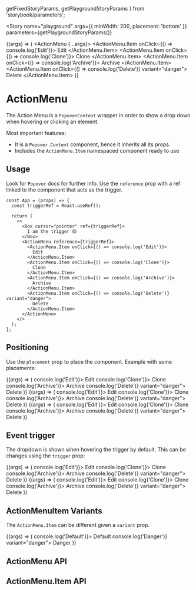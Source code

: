 
  getFixedStoryParams,
  getPlaygroundStoryParams
} from 'storybook/parameters';

<Meta
  title="Collections/ActionMenu"
  component={ActionMenu}
  decorators={[ActionMenuDecorator]}
/>

<Story
  name="playground"
  args={{ minWidth: 200, placement: 'bottom' }}
  parameters={getPlaygroundStoryParams()}
>
  {(args) => (
    <ActionMenu {...args}>
      <ActionMenu.Item onClick={() => console.log('Edit')}>
        Edit
      </ActionMenu.Item>
      <ActionMenu.Item onClick={() => console.log('Clone')}>
        Clone
      </ActionMenu.Item>
      <ActionMenu.Item onClick={() => console.log('Archive')}>
        Archive
      </ActionMenu.Item>
      <ActionMenu.Item onClick={() => console.log('Delete')} variant="danger">
        Delete
      </ActionMenu.Item>
    </ActionMenu>
  )}
</Story>

# ActionMenu

The Action Menu is a `PopoverContent` wrapper in order to show a drop down when hovering or clicking an element.

Most important features:

- It is a `Popover.Content` component, hence it inherits all its props.
- Includes the `ActionMenu.Item` namespaced component ready to use

## Usage

Look for `Popover` docs for further info. Use the `reference` prop with a ref linked to the component that acts as the trigger.

```tsx
const App = (props) => {
  const triggerRef = React.useRef();

  return (
    <>
      <Box cursor="pointer" ref={triggerRef}>
        I am the trigger 😄
      </Box>
      <ActionMenu reference={triggerRef}>
        <ActionMenu.Item onClick={() => console.log('Edit')}>
          Edit
        </ActionMenu.Item>
        <ActionMenu.Item onClick={() => console.log('Clone')}>
          Clone
        </ActionMenu.Item>
        <ActionMenu.Item onClick={() => console.log('Archive')}>
          Archive
        </ActionMenu.Item>
        <ActionMenu.Item onClick={() => console.log('Delete')} variant="danger">
          Delete
        </ActionMenu.Item>
      </ActionMenu>
    </>
  );
};
```

## Positioning

Use the `placement` prop to place the component. Example with some placements:

<Canvas>
  <Story
    name="left-start"
    args={{
      minWidth: 200,
      placement: 'left-start',
      title: 'left-start'
    }}
    parameters={getFixedStoryParams()}
  >
    {(args) => (
      <ActionMenu {...args}>
        <ActionMenu.Item onClick={() => console.log('Edit')}>
          Edit
        </ActionMenu.Item>
        <ActionMenu.Item onClick={() => console.log('Clone')}>
          Clone
        </ActionMenu.Item>
        <ActionMenu.Item onClick={() => console.log('Archive')}>
          Archive
        </ActionMenu.Item>
        <ActionMenu.Item onClick={() => console.log('Delete')} variant="danger">
          Delete
        </ActionMenu.Item>
      </ActionMenu>
    )}
  </Story>
  <Story
    name="bottom"
    args={{
      minWidth: 200,
      placement: 'bottom',
      title: 'bottom'
    }}
    parameters={getFixedStoryParams()}
  >
    {(args) => (
      <ActionMenu {...args}>
        <ActionMenu.Item onClick={() => console.log('Edit')}>
          Edit
        </ActionMenu.Item>
        <ActionMenu.Item onClick={() => console.log('Clone')}>
          Clone
        </ActionMenu.Item>
        <ActionMenu.Item onClick={() => console.log('Archive')}>
          Archive
        </ActionMenu.Item>
        <ActionMenu.Item onClick={() => console.log('Delete')} variant="danger">
          Delete
        </ActionMenu.Item>
      </ActionMenu>
    )}
  </Story>
  <Story
    name="right"
    args={{
      minWidth: 200,
      placement: 'right',
      title: 'right'
    }}
    parameters={getFixedStoryParams()}
  >
    {(args) => (
      <ActionMenu {...args}>
        <ActionMenu.Item onClick={() => console.log('Edit')}>
          Edit
        </ActionMenu.Item>
        <ActionMenu.Item onClick={() => console.log('Clone')}>
          Clone
        </ActionMenu.Item>
        <ActionMenu.Item onClick={() => console.log('Archive')}>
          Archive
        </ActionMenu.Item>
        <ActionMenu.Item onClick={() => console.log('Delete')} variant="danger">
          Delete
        </ActionMenu.Item>
      </ActionMenu>
    )}
  </Story>
</Canvas>

## Event trigger

The dropdown is shown when hovering the trigger by default. This can be changes using the `trigger` prop:

<Canvas>
  <Story
    name="show when hover"
    args={{
      minWidth: 200,
      placement: 'bottom',
      title: 'show when hover',
      trigger: 'mouseenter'
    }}
    parameters={getFixedStoryParams()}
  >
    {(args) => (
      <ActionMenu {...args}>
        <ActionMenu.Item onClick={() => console.log('Edit')}>
          Edit
        </ActionMenu.Item>
        <ActionMenu.Item onClick={() => console.log('Clone')}>
          Clone
        </ActionMenu.Item>
        <ActionMenu.Item onClick={() => console.log('Archive')}>
          Archive
        </ActionMenu.Item>
        <ActionMenu.Item onClick={() => console.log('Delete')} variant="danger">
          Delete
        </ActionMenu.Item>
      </ActionMenu>
    )}
  </Story>
  <Story
    name="show when click"
    args={{
      minWidth: 200,
      placement: 'bottom',
      title: 'show when click',
      trigger: 'click'
    }}
    parameters={getFixedStoryParams()}
  >
    {(args) => (
      <ActionMenu {...args}>
        <ActionMenu.Item onClick={() => console.log('Edit')}>
          Edit
        </ActionMenu.Item>
        <ActionMenu.Item onClick={() => console.log('Clone')}>
          Clone
        </ActionMenu.Item>
        <ActionMenu.Item onClick={() => console.log('Archive')}>
          Archive
        </ActionMenu.Item>
        <ActionMenu.Item onClick={() => console.log('Delete')} variant="danger">
          Delete
        </ActionMenu.Item>
      </ActionMenu>
    )}
  </Story>
</Canvas>

## ActionMenuItem Variants

The `ActionMenu.Item` can be different given a `variant` prop.

<Canvas>
  <Story
    name="items"
    args={{
      minWidth: 200,
      placement: 'bottom',
      title: 'items',
      trigger: 'click'
    }}
    parameters={getFixedStoryParams()}
  >
    {(args) => (
      <ActionMenu {...args}>
        <ActionMenu.Item onClick={() => console.log('Default')}>
          Default
        </ActionMenu.Item>
        <ActionMenu.Item onClick={() => console.log('Danger')} variant="danger">
          Danger
        </ActionMenu.Item>
      </ActionMenu>
    )}
  </Story>
</Canvas>

## ActionMenu API

<ArgsTable of={ActionMenu} />

## ActionMenu.Item API

<ArgsTable of={ActionMenu.Item} />
